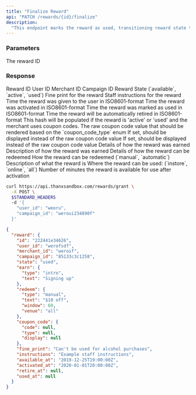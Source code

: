 ```yaml
---
title: "Finalize Reward"
api: "PATCH /rewards/{id}/finalize"
description:
  "This endpoint marks the reward as used, transitioning reward state to used."
---
```


### Parameters

<ParamField path="id" type="string" required>
  The reward ID
</ParamField>

### Response

<ResponseField name="id" type="string">
  Reward ID
</ResponseField>

<ResponseField name="user_id" type="string">
  User ID
</ResponseField>

<ResponseField name="merchant_id" type="string">
  Merchant ID
</ResponseField>

<ResponseField name="campaign_id" type="string">
  Campaign ID
</ResponseField>

<ResponseField name="state" type="enum">
  Reward State (`available`, `active`, `used`)
</ResponseField>

<ResponseField name="fine_print" type="string">
  Fine print for the reward
</ResponseField>

<ResponseField name="instructions" type="string">
  Staff instructions for the reward
</ResponseField>

<ResponseField name="available_at" type="string">
  Time the reward was given to the user in ISO8601-format
</ResponseField>

<ResponseField name="activated_at" type="string">
  Time the reward was activated in ISO8601-format
</ResponseField>

<ResponseField name="used_at" type="string">
  Time the reward was marked as used in ISO8601-format
</ResponseField>

<ResponseField name="retire_at" type="string">
  Time the reward will be automatically retired in ISO8601-format
</ResponseField>

<ResponseField name="coupon_code" type="string">
  This hash will be populated if the reward is 'active' or 'used' and the
  merchant uses coupon codes.
</ResponseField>

<ResponseField name="coupon_code.code" type="hash">
  The raw coupon code value that should be rendered based on the
  `coupon_code_type` enum
</ResponseField>

<ResponseField name="coupon_code.type" type="enum">
  If set, should be displayed instead of the raw coupon code value
</ResponseField>

<ResponseField name="coupon_code.display" type="string">
  If set, should be displayed instead of the raw coupon code value
</ResponseField>

<ResponseField name="earn" type="string">
  Details of how the reward was earned
</ResponseField>

<ResponseField name="earn.text" type="string">
  Description of how the reward was earned
</ResponseField>

<ResponseField name="redeem" type="string">
  Details of how the reward can be redeemed
</ResponseField>

<ResponseField name="redeem.type" type="string">
  How the reward can be redeemed (`manual`, `automatic`)
</ResponseField>

<ResponseField name="redeem.text" type="string">
  Description of what the reward is
</ResponseField>

<ResponseField name="redeem.venue" type="string">
  Where the reward can be used: (`instore`, `online`, `all`)
</ResponseField>

<ResponseField name="redeem.window" type="string">
  Number of minutes the reward is available for use after activation
</ResponseField>

<RequestExample>

```bash
curl https://api.thanxsandbox.com/rewards/grant \
  -X POST \
  $STANDARD_HEADERS
  -d '{
    "user_id": "weoru",
    "campaign_id": "weroui234890f"
  }'
```

</RequestExample>

<ResponseExample>

```json
{
  "reward": {
    "id": "222441e34626",
    "user_id": "werofsdf",
    "merchant_id": "weroif",
    "campaign_id": "85133c3c1258",
    "state": "used",
    "earn": {
      "type": "intro",
      "text": "Signing up"
    },
    "redeem": {
      "type": "manual",
      "text": "$10 off",
      "window": 60,
      "venue": "all"
    },
    "coupon_code": {
      "code": null,
      "type": null,
      "display": null
    },
    "fine_print": "Can't be used for alcohol purchases",
    "instructions": "Example staff instructions",
    "available_at": "2019-12-25T19:00:00Z",
    "activated_at": "2020-01-01T20:00:00Z",
    "retire_at": null,
    "used_at": null
  }
}
```

</ResponseExample>
